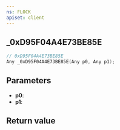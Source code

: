 ```yaml
---
ns: FLOCK
apiset: client
---
```

## _0xD95F04A4E73BE85E

```c
// 0xD95F04A4E73BE85E
Any _0xD95F04A4E73BE85E(Any p0, Any p1);
```


## Parameters
* **p0**:
* **p1**:

## Return value